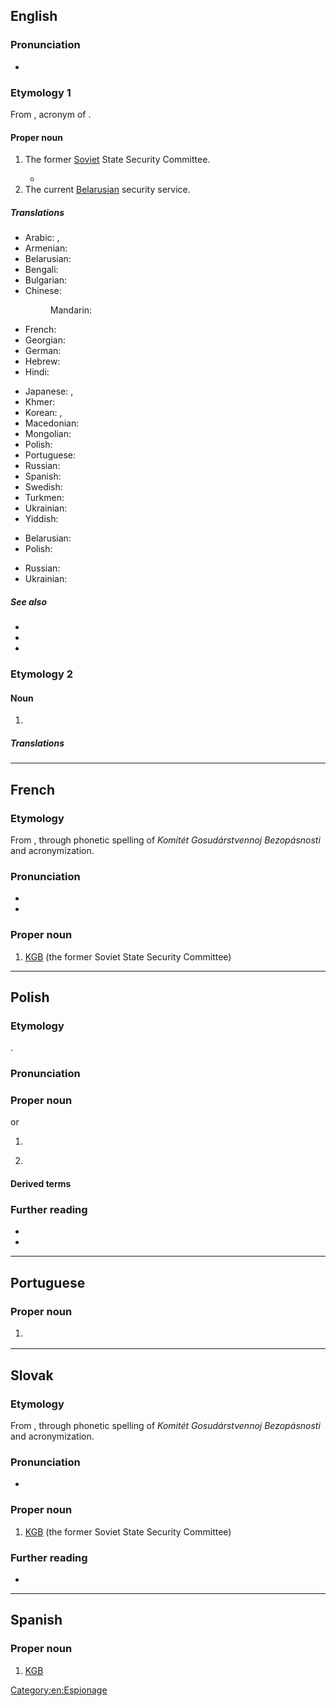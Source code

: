 {{also|Kgb}}

==English==
{{wikipedia}}

===Pronunciation===
* {{audio|en|KGB US.ogg|Audio (US)}}

===Etymology 1===
From {{bor|en|ru|КГБ}}, acronym of {{m|ru|Комите́т госуда́рственной безопа́сности|t=State Security Committee}}.

====Proper noun====
{{en-proper noun|head=the KGB}}

# {{lb|en|historical}} The former [[Soviet]] State Security Committee.
#* {{quote-book|en|year=2019|origyear=2018|author=Ben Macintyre|title=The Spy and the Traitor|publisher=Penguin Books|isbn=9780241972137|chapter=4|page=75|passage=But in 1967 Treholt's trenchant opposition to the Vietnam War attracted the attention of '''the KGB'''.}}
# The current [[Belarusian]] security service.

=====Translations=====
{{trans-top|(historical) The former Soviet State Security Committee}}
* Arabic: {{t|ar|كَي جِي بِي|m}}, {{t|ar|كَاي جِي بِي|m}}
* Armenian: {{t+|hy|ՊԱԿ}}
* Belarusian: {{t|be|КДБ|m}}
* Bengali: {{t|bn|কেজিবি}}
* Bulgarian: {{t|bg|КГБ|m}}
* Chinese:
*: Mandarin: {{t+|cmn|克格勃|tr=kègébó}}
* French: {{t+|fr|KGB|m}}
* Georgian: {{t|ka|სუკ}}
* German: {{t+|de|KGB|m}}
* Hebrew: {{t|he|ק.ג.ב.|m|tr=ka ge be}}
* Hindi: {{t|hi|केजीबी}}
{{trans-mid}}
* Japanese: {{t|ja|カーゲーベー|tr=kāgēbē}}, {{t|ja|ケージービー|tr=kējībī}}
* Khmer: {{t|km|កាហ្សេបេ}}
* Korean: {{t|ko|카게베}}, {{t|ko|케이지비}}
* Macedonian: {{t|mk|КГБ|m}}
* Mongolian: {{t|mn|УАХХ}}
* Polish: {{t+|pl|KGB|m|n}}
* Portuguese: {{t|pt|KGB|f}}
* Russian: {{t+|ru|КГБ|m}}
* Spanish: {{t+|es|KGB|m}}
* Swedish: {{t+|sv|KGB}}
* Turkmen: {{t|tk|DHK}}
* Ukrainian: {{t|uk|КДБ|m}}
* Yiddish: {{t|yi|קאַגעבע|f}}
{{trans-bottom}}

{{trans-top|the current Belarusian security service}}
* Belarusian: {{t|be|КДБ|m}}
* Polish: {{t+|pl|KGB|m|n}}
{{trans-mid}}
* Russian: {{t+|ru|КГБ|m}}
* Ukrainian: {{t|uk|КДБ|m}}
{{trans-bottom}}

=====See also=====
* {{l|en|FSB}}
* {{l|en|NKVD}}
* {{l|en|Cheka}}

===Etymology 2===

====Noun====
{{en-noun}}

# {{lb|en|electronics}} {{initialism of|en|[[known]] [[good]] [[board]]}}

=====Translations=====
{{trans-top|Known Good Board}}
{{trans-mid}}
{{trans-bottom}}

[[Category:en:Espionage]]

----

==French==

===Etymology===
From {{bor|fr|ru|КГБ}}, through phonetic spelling of ''Komitét Gosudárstvennoj Bezopásnosti'' and acronymization.

===Pronunciation===
* {{fr-IPA|ka-gé-bé}}
* {{audio|fr|LL-Q150 (fra)-LoquaxFR-KGB.wav|Audio}}

===Proper noun===
{{fr-proper noun|m}}

# [[#English|KGB]] (the former Soviet State Security Committee)

----

==Polish==
{{wp|lang=pl}}

===Etymology===
{{obor|pl|ru|КГБ}}.

===Pronunciation===
{{pl-p|ka.gie'be|a=LL-Q809 (pol)-Olaf-KGB.wav|h=K.G.B}}

===Proper noun===
{{pl-proper noun|m-in}} or {{pl-proper noun|n|indecl=yes}}

# {{lb|pl|historical}} {{l|en|KGB}} {{gl|the former Soviet State Security Committee}}
# {{l|en|KGB}} {{gl|the current Belarusian security service}}

====Derived terms====
{{col3|pl|title=nouns|kagebista|kagiebista|KGB-ista}}

===Further reading===
* {{R:pl:WSJP}}
* {{R:pl:PWN}}

{{cln|pl|initialisms}}
{{C|pl|Belarus|Espionage|Organizations|Soviet Union}}

----

==Portuguese==

===Proper noun===
{{pt-proper noun|f}}

# {{l|en|KGB}} {{gloss|Russian secret police}}

{{C|pt|Russia}}

----

==Slovak==

===Etymology===
From {{bor|sk|ru|КГБ}}, through phonetic spelling of ''Komitét Gosudárstvennoj Bezopásnosti'' and acronymization.

===Pronunciation===
* {{sk-IPA|kágébé}}

===Proper noun===
{{sk-proper noun|g=n}}

# [[#English|KGB]] (the former Soviet State Security Committee)

===Further reading===
* {{R:SDK}}

----

==Spanish==
{{wikipedia|lang=es}}

===Proper noun===
{{es-proper noun|m}}

# [[#English|KGB]] {{gloss|soviet KGB}}